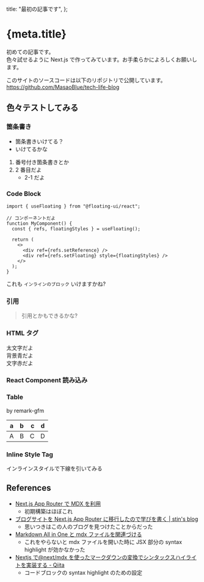   title: "最初の記事です",
};


# {meta.title}

初めての記事です。  
色々試せるように Next.js で作ってみています。お手柔らかによろしくお願いします。

このサイトのソースコードは以下のリポジトリで公開しています。  
https://github.com/MasaoBlue/tech-life-blog

## 色々テストしてみる

### 箇条書き

- 箇条書きいけてる？
- いけてるかな

1. 番号付き箇条書きとか
2. 2 番目だよ
   - 2-1 だよ

### Code Block

```tsx
import { useFloating } from "@floating-ui/react";

// コンポーネントだよ
function MyComponent() {
  const { refs, floatingStyles } = useFloating();

  return (
    <>
      <div ref={refs.setReference} />
      <div ref={refs.setFloating} style={floatingStyles} />
    </>
  );
}
```

これも `インラインのブロック` いけますかね?

### 引用

> 引用とかもできるかな?

### HTML タグ

<div className="font-bold">太文字だよ</div>
<div className="bg-blue-100">背景青だよ</div>
<div className="text-red-500">文字赤だよ</div>

### React Component 読み込み

<SampleComponent />

### Table

by remark-gfm

| a   | b   |   c |  d  |
| --- | :-- | --: | :-: |
| A   | B   |   C |  D  |

### Inline Style Tag

<style>
  {`
  .custom-style-test {
    text-decoration: underline;
  }
`}
</style>

<div className="custom-style-test">インラインスタイルで下線を引いてみる</div>

## References

- [Next.js App Router で MDX を利用](https://zenn.dev/hayato94087/articles/1411f7af3eaee4)
  - 初期構築はほぼこれ
- [ブログサイトを Next.js App Router に移行したので学びを書く | stin's blog](https://blog.stin.ink/articles/update-blog-site-with-next-app-router)
  - 思いつきはこの人のブログを見つけたことからだった
- [Markdown All in One と mdx ファイルを関連づける](https://kangetsu121.work/2022/05/associate-mdx-with-markdown-plugin/)
  - これをやらないと mdx ファイルを開いた時に JSX 部分の syntax highlight が効かなかった
- [Nextjs で@next/mdx を使ったマークダウンの変換でシンタックスハイライトを実装する - Qiita](https://qiita.com/KokiSakano/items/571130652864432b8489)
  - コードブロックの syntax highlight のための設定
